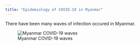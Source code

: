 ```yaml
---
title: "Epidemiology of COVID-19 in Myanmar"
---
```

There have been many waves of infection occured in Myanmar.

![Myanmar COVID-19 waves](waves.png)